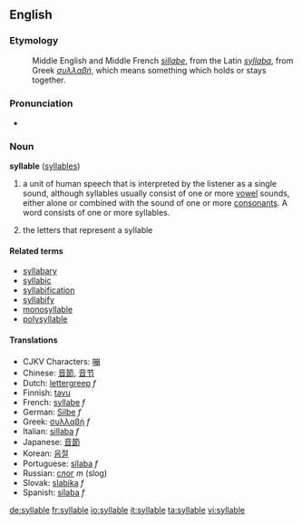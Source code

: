 ==English==

===Etymology===
:Middle English and Middle French ''[[sillabe]]'', from the Latin ''[[syllaba]]'', from Greek ''[[συλλαβή]]'', which means something which holds or stays together.

=== Pronunciation ===
*{{audio|en-uk-syllable.ogg|Audio (UK)}}

===Noun===
'''syllable''' ([[syllables]])

# {{linguistics}} a unit of human speech that is interpreted by the listener as a single sound, although syllables usually consist of one or more [[vowel]] sounds, either alone or combined with the sound of one or more [[consonant]]s. A word consists of one or more syllables.
# {{grammar}} the letters that represent a syllable

====Related terms====
*[[syllabary]]
*[[syllabic]]
*[[syllabification]]
*[[syllabify]]
*[[monosyllable]]
*[[polysyllable]]

====Translations====
*CJKV Characters: [[嘣]]
*Chinese: [[音節]], [[音节]]
*Dutch: [[lettergreep]] ''f''
*Finnish: [[tavu]]
*French: [[syllabe]] ''f''
*German: [[Silbe]] ''f''
*Greek: [[συλλαβή]] ''f''
*Italian: [[sillaba]] ''f''
*Japanese: [[音節]]
*Korean: [[음절]]
*Portuguese: [[sílaba]] ''f''
*Russian: [[слог]] ''m'' (slog)
*Slovak: [[slabika]] ''f''
*Spanish: [[sílaba]] ''f''

[[de:syllable]]
[[fr:syllable]]
[[io:syllable]]
[[it:syllable]]
[[ta:syllable]]
[[vi:syllable]]